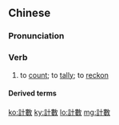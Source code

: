 {{also|计数|計数}}
==Chinese==
{{zh-forms|s=计数}}

===Pronunciation===
{{zh-pron
|m=jìshù,jìshǔ,1nb=standard,2nb=common variant
|c=gai3 sou3
|mn=kè-sò͘
|cat=v
}}

===Verb===
{{zh-verb}}

# to [[count]]; to [[tally]]; to [[reckon]]

====Derived terms====
{{zh-der|計數器}}

[[ko:計數]]
[[ky:計數]]
[[lo:計數]]
[[mg:計數]]